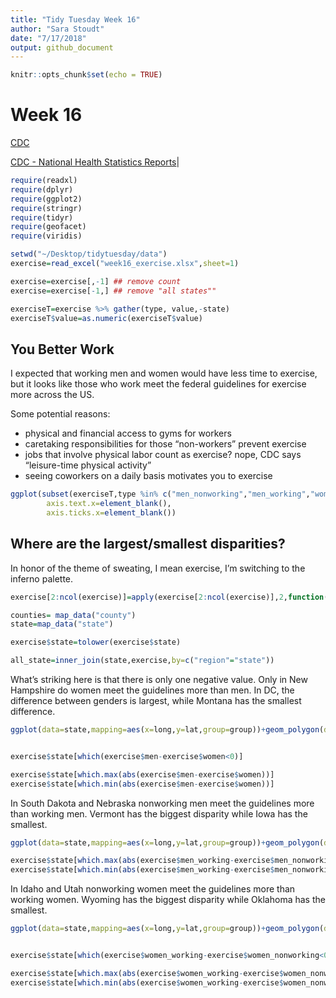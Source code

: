 ```yaml
---
title: "Tidy Tuesday Week 16"
author: "Sara Stoudt"
date: "7/17/2018"
output: github_document
---
```


```r
knitr::opts_chunk$set(echo = TRUE)
```

# Week 16

[CDC](https://www.cdc.gov/)

[CDC - National Health Statistics Reports](https://www.cdc.gov/nchs/data/nhsr/nhsr112.pdf)|



```r
require(readxl)
require(dplyr)
require(ggplot2)
require(stringr)
require(tidyr)
require(geofacet)
require(viridis)
```

```r
setwd("~/Desktop/tidytuesday/data")
exercise=read_excel("week16_exercise.xlsx",sheet=1)

exercise=exercise[,-1] ## remove count
exercise=exercise[-1,] ## remove "all states""

exerciseT=exercise %>% gather(type, value,-state)
exerciseT$value=as.numeric(exerciseT$value)
```

## You Better Work

I expected that working men and women would have less time to exercise, but it looks like those who work meet the federal guidelines for exercise more across the US.

Some potential reasons:

 - physical and financial access to gyms for workers
 - caretaking responsibilities for those "non-workers" prevent exercise
 - jobs that involve physical labor count as exercise? nope, CDC says "leisure-time physical activity"
 - seeing coworkers on a daily basis motivates you to exercise

```r
ggplot(subset(exerciseT,type %in% c("men_nonworking","men_working","women_nonworking","women_working")),aes(x=type,y=value,fill=type))+ geom_bar(stat="identity",position = position_dodge2(preserve = "total"))+facet_geo(~state)+ theme(axis.title.x=element_blank(),
        axis.text.x=element_blank(),
        axis.ticks.x=element_blank())
```

## Where are the largest/smallest disparities?

In honor of the theme of sweating, I mean exercise, I'm switching to the inferno palette.

```r
exercise[2:ncol(exercise)]=apply(exercise[2:ncol(exercise)],2,function(x){as.numeric(x)})

counties= map_data("county")
state=map_data("state")

exercise$state=tolower(exercise$state)

all_state=inner_join(state,exercise,by=c("region"="state"))
```


What's striking here is that there is only one negative value. Only in New Hampshire do women meet the guidelines more than men. In DC, the difference between genders is largest, while Montana has the smallest difference.

```r
ggplot(data=state,mapping=aes(x=long,y=lat,group=group))+geom_polygon(data=all_state, aes(fill=men-women),color="grey")+labs(fill="men - women")+scale_fill_viridis(option="inferno")+theme_void()+geom_path(data=state, aes(x=long,y=lat,group=group),color="black")+ggtitle("Battle of the Sexes")


exercise$state[which(exercise$men-exercise$women<0)]

exercise$state[which.max(abs(exercise$men-exercise$women))] 
exercise$state[which.min(abs(exercise$men-exercise$women))] 
```


In South Dakota and Nebraska nonworking men meet the guidelines more than working men. Vermont has the biggest disparity while Iowa has the smallest.

```r
ggplot(data=state,mapping=aes(x=long,y=lat,group=group))+geom_polygon(data=all_state, aes(fill=men_working-men_nonworking),color="grey")+labs(fill="menWork-menNonwork")+scale_fill_viridis(option="inferno")+theme_void()+geom_path(data=state, aes(x=long,y=lat,group=group),color="black")+ggtitle("Working(?) Men")

exercise$state[which.max(abs(exercise$men_working-exercise$men_nonworking))] 
exercise$state[which.min(abs(exercise$men_working-exercise$men_nonworking))] 
```

In Idaho and Utah nonworking women meet the guidelines more than working women. Wyoming has the biggest disparity while Oklahoma has the smallest.

```r
ggplot(data=state,mapping=aes(x=long,y=lat,group=group))+geom_polygon(data=all_state, aes(fill=women_working-women_nonworking),color="grey")+labs(fill="womenWork-womenNonwork")+scale_fill_viridis(option="inferno")+theme_void()+geom_path(data=state, aes(x=long,y=lat,group=group),color="black")+ggtitle("Working(?) Women")


exercise$state[which(exercise$women_working-exercise$women_nonworking<0)]

exercise$state[which.max(abs(exercise$women_working-exercise$women_nonworking))] 
exercise$state[which.min(abs(exercise$women_working-exercise$women_nonworking))] 

```